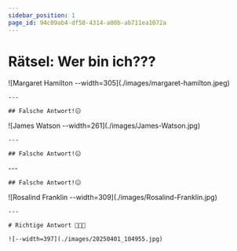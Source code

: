 ```yaml
---
sidebar_position: 1
page_id: 94c09ab4-df58-4314-a00b-ab711ea1072a
---
```



# Rätsel: Wer bin ich???

<AdventureOptions>
  <AdventureOption label="A" nextGuessIn={5}>
    ![Margaret Hamilton --width=305](./images/margaret-hamilton.jpeg)

    ---

    ## Falsche Antwort!😑
  </AdventureOption>

  <AdventureOption label="B" nextGuessIn={5}>
    ![James Watson --width=261](./images/James-Watson.jpg)

    ---

    ## Falsche Antwort!😑
  </AdventureOption>

  <AdventureOption label="C" nextGuessIn={5}>
    ---

    ## Falsche Antwort!😑
  </AdventureOption>

  <AdventureOption label="D" nextGuessIn={5}>
    ![Rosalind Franklin --width=309](./images/Rosalind-Franklin.jpg)

    ---

    # Richtige Antwort 🥳🥳🥳

    ![--width=397](./images/20250401_104955.jpg)
  </AdventureOption>
</AdventureOptions>